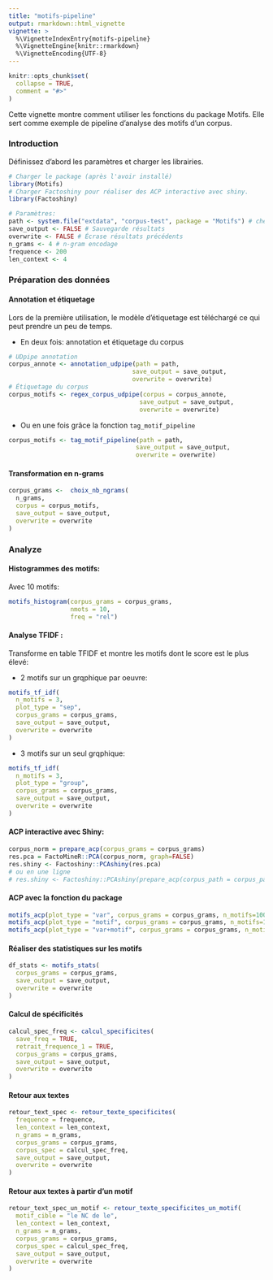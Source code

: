 ```yaml
---
title: "motifs-pipeline"
output: rmarkdown::html_vignette
vignette: >
  %\VignetteIndexEntry{motifs-pipeline}
  %\VignetteEngine{knitr::rmarkdown}
  %\VignetteEncoding{UTF-8}
---
```


```r
knitr::opts_chunk$set(
  collapse = TRUE,
  comment = "#>"
)
```

Cette vignette montre comment utiliser les fonctions du package Motifs. Elle sert comme exemple de pipeline d’analyse des motifs d’un corpus.

### Introduction

Définissez d'abord les paramètres et charger les librairies.

```r
# Charger le package (après l'avoir installé)
library(Motifs)
# Charger Factoshiny pour réaliser des ACP interactive avec shiny.
library(Factoshiny)

# Paramètres:
path <- system.file("extdata", "corpus-test", package = "Motifs") # chemin du corpus
save_output <- FALSE # Sauvegarde résultats
overwrite <- FALSE # Écrase résultats précédents
n_grams <- 4 # n-gram encodage
frequence <- 200
len_context <- 4
```

### Préparation des données

#### Annotation et étiquetage

Lors de la première utilisation, le modèle d'étiquetage est téléchargé ce qui peut prendre un peu de temps.

- En deux fois: annotation et étiquetage du corpus

```r
# UDpipe annotation
corpus_annote <- annotation_udpipe(path = path,
                                  save_output = save_output,
                                  overwrite = overwrite)
# Étiquetage du corpus
corpus_motifs <- regex_corpus_udpipe(corpus = corpus_annote,
                                    save_output = save_output,
                                    overwrite = overwrite)
```

- Ou en une fois grâce la fonction `tag_motif_pipeline`

```r
corpus_motifs <- tag_motif_pipeline(path = path,
                                   save_output = save_output,
                                   overwrite = overwrite)
```

#### Transformation en n-grams

```r
corpus_grams <-  choix_nb_ngrams(
  n_grams,
  corpus = corpus_motifs,
  save_output = save_output,
  overwrite = overwrite
)
```

### Analyze

#### Histogrammes des motifs:
Avec 10 motifs:
```r
motifs_histogram(corpus_grams = corpus_grams,
                 nmots = 10,
                 freq = "rel")
```

#### Analyse TFIDF :
Transforme en table TFIDF et montre les motifs dont le score est le plus élevé:

- 2 motifs sur un grqphique par oeuvre:
```r
motifs_tf_idf(
  n_motifs = 3,
  plot_type = "sep",
  corpus_grams = corpus_grams,
  save_output = save_output,
  overwrite = overwrite
)
```


- 3 motifs sur un seul grqphique:
```r
motifs_tf_idf(
  n_motifs = 3,
  plot_type = "group",
  corpus_grams = corpus_grams,
  save_output = save_output,
  overwrite = overwrite
)
```

#### ACP interactive avec Shiny:
```r
corpus_norm = prepare_acp(corpus_grams = corpus_grams)
res.pca = FactoMineR::PCA(corpus_norm, graph=FALSE)
res.shiny <- Factoshiny::PCAshiny(res.pca)
# ou en une ligne
# res.shiny <- Factoshiny::PCAshiny(prepare_acp(corpus_path = corpus_path))
```

#### ACP avec la fonction du package
```r
motifs_acp(plot_type = "var", corpus_grams = corpus_grams, n_motifs=100)
motifs_acp(plot_type = "motif", corpus_grams = corpus_grams, n_motifs=100)
motifs_acp(plot_type = "var+motif", corpus_grams = corpus_grams, n_motifs=100)
```

#### Réaliser des statistiques sur les motifs
```r
df_stats <- motifs_stats(
  corpus_grams = corpus_grams,
  save_output = save_output,
  overwrite = overwrite
)
```

#### Calcul de spécificités
```r
calcul_spec_freq <- calcul_specificites(
  save_freq = TRUE,
  retrait_frequence_1 = TRUE,
  corpus_grams = corpus_grams,
  save_output = save_output,
  overwrite = overwrite
)
```

#### Retour aux textes
```r
retour_text_spec <- retour_texte_specificites(
  frequence = frequence,
  len_context = len_context,
  n_grams = n_grams,
  corpus_grams = corpus_grams,
  corpus_spec = calcul_spec_freq,
  save_output = save_output,
  overwrite = overwrite
)
```

#### Retour aux textes à partir d'un motif
```r
retour_text_spec_un_motif <- retour_texte_specificites_un_motif(
  motif_cible = "le NC de le",
  len_context = len_context,
  n_grams = n_grams,
  corpus_grams = corpus_grams,
  corpus_spec = calcul_spec_freq,
  save_output = save_output,
  overwrite = overwrite
)
```



